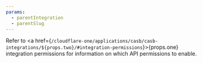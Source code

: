 ```yaml
---
params:
  - parentIntegration
  - parentSlug
---
```


Refer to <a href={`/cloudflare-one/applications/casb/casb-integrations/${props.two}/#integration-permissions`}>{props.one} integration permissions</a> for information on which API permissions to enable.
